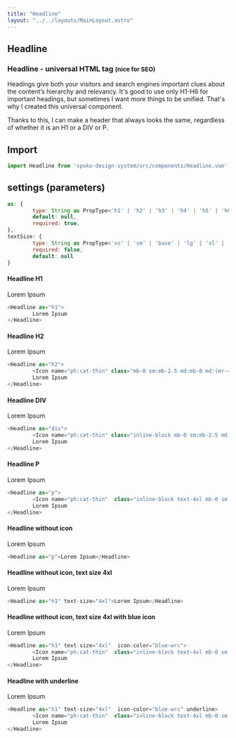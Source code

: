 ```yaml
---
title: "Headline"
layout: "../../layouts/MainLayout.astro"
---
```



## Headline

### Headline - universal HTML tag <small>(nice for SEO)</small>
Headings give both your visitors and search engines important clues about the content’s hierarchy and relevancy.
It's good to use only H1-H6 for important headings, but sometimes I want more things to be unified. That's why I created this universal component.

Thanks to this, I can make a header that always looks the same, regardless of whether it is an H1 or a DIV or P.

## Import

```js
import Headline from 'spoko-design-system/src/components/Headline.vue';
```

## settings (parameters)
```js
as: {
        type: String as PropType<'h1' | 'h2' | 'h3' | 'h4' | 'h5' | 'h6' | 'p' | 'div' | 'span'>,
        default: null,
        required: true,
},
textSize: {
        type: String as PropType<'xs' | 'sm' | 'base' | 'lg' | 'xl' | '2xl' | '3xl' | '4xl' | '5xl' | '6xl' | '7xl' | '8xl' | '9xl'>,
        required: false,
        default: null
}

```

#### Headline H1

<div class="component-preview">
        <Headline as="h1">Lorem Ipsum</Headline>
</div>

```js
<Headline as="h1">
        Lorem Ipsum
</Headline>

```


#### Headline H2

<div class="component-preview">
<Headline as="h2"><Icon name="ph:cat-thin" class="inline-block mb-0 sm:mb-2.5 md:mb-0 md:(mr-4)" aria-hidden="true" />Lorem Ipsum</Headline>
</div>

```js
<Headline as="h2">
        <Icon name="ph:cat-thin" class="mb-0 sm:mb-2.5 md:mb-0 md:(mr-4)" aria-hidden="true" />
        Lorem Ipsum
</Headline>

```

#### Headline DIV

<div class="component-preview">
<Headline as="div"><Icon name="ph:cat-thin" class="inline-block  mb-0 sm:mb-2.5 md:mb-0 md:(mr-4) text-blue-wrc" aria-hidden="true" />Lorem Ipsum</Headline>
</div>

```js
<Headline as="div">
        <Icon name="ph:cat-thin" class="inline-block mb-0 sm:mb-2.5 md:mb-0 md:(mr-4) text-blue-wrc" aria-hidden="true" />
        Lorem Ipsum
</Headline>

```

#### Headline P

<div class="component-preview">
<Headline as="p"><Icon name="ph:cat-thin"  class="inline-block text-4xl mb-0 sm:mb-2.5 md:mb-0 md:(mr-4) text-4xl text-blue-wrc" aria-hidden="true" />Lorem Ipsum</Headline>
</div>

```js
<Headline as="p">
        <Icon name="ph:cat-thin"  class="inline-block text-4xl mb-0 sm:mb-2.5 md:mb-0 md:(mr-4) text-4xl text-blue-wrc" aria-hidden="true" />
        Lorem Ipsum
</Headline>

```

#### Headline without icon

<div class="component-preview">
<Headline as="p">Lorem Ipsum</Headline>
</div>

```js
<Headline as="p">Lorem Ipsum</Headline>

```

#### Headline without icon, text size 4xl

<div class="component-preview">
<Headline as="h1" text-size="4xl">Lorem Ipsum</Headline>
</div>

```js
<Headline as="h1" text-size="4xl">Lorem Ipsum</Headline>

```


#### Headline without icon, text size 4xl with blue icon

<div class="component-preview">
<Headline as="h1" text-size="4xl"><Icon name="ph:cat-thin"  class="inline-block text-4xl mb-0 sm:mb-2.5 md:mb-0 md:(mr-4) text-4xl text-blue-wrc" aria-hidden="true" />Lorem Ipsum</Headline>
</div>

```js
<Headline as="h1" text-size="4xl"  icon-color="blue-wrc">
        <Icon name="ph:cat-thin"  class="inline-block text-4xl mb-0 sm:mb-2.5 md:mb-0 md:(mr-4) text-4xl text-blue-wrc" aria-hidden="true" />
        Lorem Ipsum
</Headline>

```


#### Headline with underline

<div class="component-preview">
<Headline as="h1" text-size="4xl" underline><Icon name="ph:cat-thin"  class="inline-block text-4xl mb-0 sm:mb-2.5 md:mb-0 md:(mr-4) text-4xl text-blue-wrc" aria-hidden="true" />Lorem Ipsum</Headline>
</div>

```js
<Headline as="h1" text-size="4xl"  icon-color="blue-wrc" underline>
        <Icon name="ph:cat-thin"  class="inline-block text-4xl mb-0 sm:mb-2.5 md:mb-0 md:(mr-4) text-4xl text-blue-wrc" aria-hidden="true" />
        Lorem Ipsum
</Headline>

```

#
